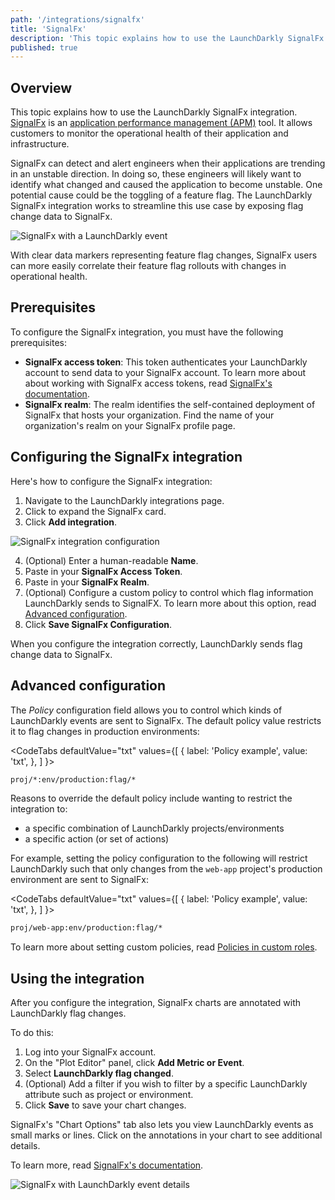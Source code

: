```yaml
---
path: '/integrations/signalfx'
title: 'SignalFx'
description: 'This topic explains how to use the LaunchDarkly SignalFx integration. SignalFx is an application performance management (APM) tool that can detect and alert engineers when their applications are trending in an unstable direction.'
published: true
---
```


## Overview

This topic explains how to use the LaunchDarkly SignalFx integration. [SignalFx](https://www.signalfx.com/) is an [application performance management (APM)](https://en.m.wikipedia.org/wiki/Application_performance_management) tool. It allows customers to monitor the operational health of their application and infrastructure.

SignalFx can detect and alert engineers when their applications are trending in an unstable direction. In doing so, these engineers will likely want to identify what changed and caused the application to become unstable. One potential cause could be the toggling of a feature flag. The LaunchDarkly SignalFx integration works to streamline this use case by exposing flag change data to SignalFx.

![SignalFx with a LaunchDarkly event](../../images/signalfx-marker-1.png)

With clear data markers representing feature flag changes, SignalFx users can more easily correlate their feature flag rollouts with changes in operational health.

## Prerequisites

To configure the SignalFx integration, you must have the following prerequisites:

* **SignalFx access token**: This token authenticates your LaunchDarkly account to send data to your SignalFx account. To learn more about about working with SignalFx access tokens, read [SignalFx's documentation](https://docs.signalfx.com/en/latest/admin-guide/tokens.html#working-with-access-tokens).
* **SignalFx realm**: The realm identifies the self-contained deployment of SignalFx that hosts your organization. Find the name of your organization's realm on your SignalFx profile page.

## Configuring the SignalFx integration

Here's how to configure the SignalFx integration:

1. Navigate to the <Link to="https://app.launchdarkly.com/default/integrations">LaunchDarkly integrations</Link> page. 
2. Click to expand the SignalFx card.
3. Click **Add integration**.

![SignalFx integration configuration](../../images/signalfx-ld-config.png)

4. (Optional) Enter a human-readable **Name**.
5. Paste in your **SignalFx Access Token**.
6. Paste in your **SignalFx Realm**.
7. (Optional) Configure a custom policy to control which flag information LaunchDarkly sends to SignalFX. To learn more about this option, read [Advanced configuration](#advanced-configuration).
8. Click **Save SignalFx Configuration**.

When you configure the integration correctly, LaunchDarkly sends flag change data to SignalFx.

## Advanced configuration

The _Policy_ configuration field allows you to control which kinds of LaunchDarkly events are sent to SignalFx. The default policy value restricts it to flag changes in production environments:

<CodeTabs
  defaultValue="txt"
  values={[
    { label: 'Policy example', value: 'txt', },
  ]
}>

<CodeTabItem value="txt">

```txt
proj/*:env/production:flag/*
```

</CodeTabItem>
</CodeTabs>

Reasons to override the default policy include wanting to restrict the integration to:

- a specific combination of LaunchDarkly projects/environments
- a specific action (or set of actions)


For example, setting the policy configuration to the following will restrict LaunchDarkly such that only changes from the `web-app` project's production environment are sent to SignalFx:

<CodeTabs
  defaultValue="txt"
  values={[
    { label: 'Policy example', value: 'txt', },
  ]
}>

<CodeTabItem value="txt">

```txt
proj/web-app:env/production:flag/*
```

</CodeTabItem>
</CodeTabs>

To learn more about setting custom policies, read [Policies in custom roles](/home/account-security/custom-roles/policies).

## Using the integration

After you configure the integration, SignalFx charts are annotated with LaunchDarkly flag changes. 

To do this:

1. Log into your SignalFx account.
2. On the "Plot Editor" panel, click **Add Metric or Event**.
2. Select **LaunchDarkly flag changed**.
3. (Optional) Add a filter if you wish to filter by a specific LaunchDarkly attribute such as project or environment.
4. Click **Save** to save your chart changes.

SignalFx's "Chart Options" tab also lets you view LaunchDarkly events as small marks or lines. Click on the annotations in your chart to see additional details.

To learn more, read [SignalFx's documentation](https://docs.signalfx.com/en/latest/charts/chart-options-tab.html#event-lines).

![SignalFx with LaunchDarkly event details](../../images/signalfx-marker-2.png)
